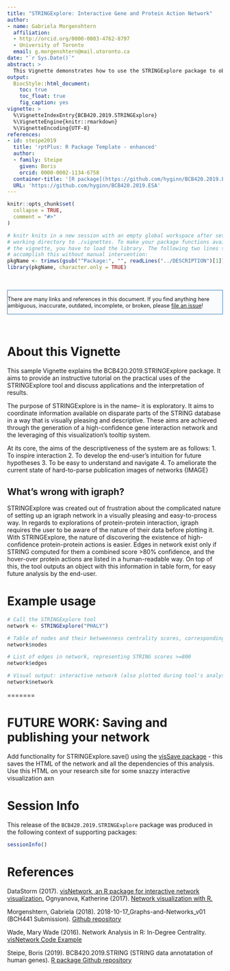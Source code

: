 ```yaml
---
title: "STRINGExplore: Interactive Gene and Protein Action Network"
author:
- name: Gabriela Morgenshtern
  affiliation: 
  - http://orcid.org/0000-0003-4762-8797
  - University of Toronto
  email: g.morgenshtern@mail.utoronto.ca
date: "`r Sys.Date()`"
abstract: >
  This Vignette demonstrates how to use the STRINGExplore package to obtain an interactive network from high confidence STRING scores of a curated gene system.
output:
  BiocStyle::html_document:
    toc: true
    toc_float: true
    fig_caption: yes
vignette: >
  %\VignetteIndexEntry{BCB420.2019.STRINGExplore}
  %\VignetteEngine{knitr::rmarkdown}
  %\VignetteEncoding{UTF-8}
references:
- id: steipe2019
  title: 'rptPlus: R Package Template - enhanced'
  author:
  - family: Steipe
    given: Boris
    orcid: 0000-0002-1134-6758
  container-title: '[R package](https://github.com/hyginn/BCB420.2019.ESA)'
  URL: 'https://github.com/hyginn/BCB420.2019.ESA'
---
```


<!--- this inline style supports diff-like highlighting -->
<style>
  .add {
    color: #22863a;
    background-color: #f0fff4;
  }
  .del {
    color: #b31d28;
    background-color: #ffeef0;
  }
</style>


```r
knitr::opts_chunk$set(
  collapse = TRUE,
  comment = "#>"
)

# knitr knits in a new session with an empty global workspace after setting its
# working directory to ./vignettes. To make your package functions available in
# the vignette, you have to load the library. The following two lines should
# accomplish this without manual intervention:
pkgName <- trimws(gsub("^Package:", "", readLines("../DESCRIPTION")[1]))
library(pkgName, character.only = TRUE)

```

&nbsp;

<div style="font-size:90%;border:solid 1px #337ab7;background-color:#FAFBFC;margin-right:0px;">
There are many links and references in this document. If you find anything here
ambiguous, inaccurate, outdated, incomplete, or broken, please
[file an issue](https://github.com/hyginn/BCB420.2019.ESA/issues)!
</div>

&nbsp;

# About this Vignette

This sample Vignette explains the BCB420.2019.STRINGExplore package. It aims to provide an instructive tutorial on the practical uses of the STRINGExplore tool and discuss applications and the interpretation of results.

The purpose of STRINGExplore is in the name-- it is exploratory. It aims to coordinate information available on disparate parts of the STRING database in a way that is visually pleasing and descriptive. These aims are achieved through the generation of a high-confidence gene interaction network and the leveraging of this visualization's tooltip system.

At its core, the aims of the descriptiveness of the system are as follows:
1. To inspire interaction
2. To develop the end-user's intuition for future hypotheses 
3. To be easy to understand and navigate
4. To ameliorate the current state of hard-to-parse publication images of networks {IMAGE}

## What's wrong with igraph?

STRINGExplore was created out of frustration about the complicated nature of setting up an igraph network in a visually pleasing and easy-to-process way. In regards to explorations of protein-protein interaction, igraph requires the user to be aware of the nature of their data before plotting it. With STRINGExplore, the nature of discovering the existence of high-confidence protein-protein actions is easier. Edges in network exist only if STRING computed for them a combined score >80% confidence, and the hover-over protein actions are listed in a human-readable way. On top of this, the tool outputs an object with this information in table form, for easy future analysis by the end-user.

# Example usage

```R
# Call the STRINGExplore tool
network <- STRINGExplore("PHALY")

# Table of nodes and their betweenness centrality scores, corresponding to the genes that are part of at # least 1 high-confidence edge:
network$nodes

# List of edges in network, representing STRING scores >=800
network$edges

# Visual output: interactive network (also plotted during tool's analysis)
network$network
```
=======

# FUTURE WORK: Saving and publishing your network
Add functionality for STRINGExplore.save() using the [visSave package](https://rdrr.io/cran/visNetwork/man/visSave.html)
- this saves the HTML of the network and all the dependencies of this analysis. Use this HTML on your research site for some snazzy interactive visualization axn


# Session Info

This release of the `BCB420.2019.STRINGExplore` package was produced in the following context of supporting packages:

```r
sessionInfo()
```

<!-- the bibliography appears at the end of the page -->
# References
DataStorm (2017). [visNetwork, an R package for interactive network visualization.](https://datastorm-open.github.io/visNetwork/options.html)
Ognyanova, Katherine (2017). [Network visualization with R.](http://kateto.net/wp-content/uploads/2017/06/Polnet%202017%20R%20Network%20Visualization%20Workshop.pdf)

Morgenshtern, Gabriela (2018). 2018-10-17_Graphs-and-Networks_v01 (BCH441 Submission). [Github repository](https://github.com/gabmorg/bch411-2018/blob/master/2018-10-17_Graphs-and-Networks_v01.R)

Wade, Mary Wade (2016). Network Analysis in R: In-Degree Centrality. [visNetwork Code Example](https://rstudio-pubs-static.s3.amazonaws.com/157501_93a72a58ec614946901e10edf78c1384.html)

Steipe, Boris (2019). BCB420.2019.STRING (STRING data annotatation of human genes). [R package  Github repository](https://github.com/hyginn/BCB420.2019.STRING)



<!-- End -->
